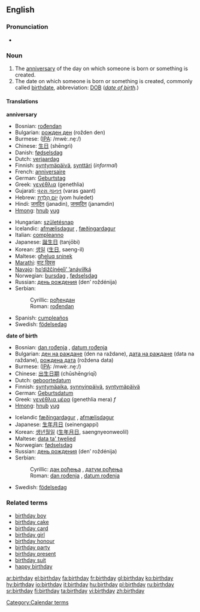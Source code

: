 {{wikipedia}}
==English==

===Pronunciation===
*{{audio|en-us-birthday.ogg|Audio (US)}}

===Noun===
{{en-noun}}

# The [[anniversary]] of the day on which someone is born or something is created.
# The date on which someone is born or something is created, commonly called [[birthdate]], abbreviation: [[DOB]] (''[[date of birth]].'')

====Translations====
'''anniversary'''
{{top}}
*Bosnian: [[rođendan#Bosnian|rođendan]] {{m}}
*Bulgarian: [[рожден ден]] (rožden den)
*Burmese: ([[IPA]]: /mwèː.nḛː/)
*Chinese: [[生日]] (shēngrì)
*Danish: [[fødselsdag]] {{c}}
*Dutch: [[verjaardag]] {{m}}
*Finnish: [[syntymäpäivä]], [[synttäri]] (''informal'')
*French: [[anniversaire]] {{m}}
*German: [[Geburtstag]] {{m}}
*Greek: [[γενέθλια]] (genethlia)
*Gujarati: [[વરસ ગાનત]] (varas gaant)
*Hebrew: [[יום הולדת|יוֹם הֻלֶּדֶת]] (yom huledet) {{m}}
*Hindi: [[जनदिन]] (janadin), [[जनमदिन]] (janamdin)
*[[Hmong]]: [[hnub]] [[yug]]
{{mid}}
*Hungarian: [[születésnap]]
*Icelandic: [[afmælisdagur]] {{m}}, [[fæðingardagur]] {{m}}
*Italian: [[compleanno]] {{m}}
*Japanese: [[誕生日]] (tanjōbi)
*Korean: [[생일]] ([[生日]], saeng-il)
*Maltese: [[għeluq sninek]]
*[[Marathi]]: [[वाट दिवस]]
*[[Navajo]]: [[hoʼdižčínę́ęǰįʼ ʼanáyííłką́]]
*Norwegian: [[bursdag]] {{m}}, [[fødselsdag]] {{m}}
*Russian: [[день рождения]] (den’ roždénija) {{m}}
*Serbian:
*:Cyrillic: [[рођендан#Serbian|рођендан]] {{m}}
*:Roman: [[rođendan#Serbian|rođendan]] {{m}}
*Spanish: [[cumpleaños]] {{m}}
*Swedish: [[födelsedag]] {{c}}
{{bottom}}

'''date of birth'''
{{top}}
*Bosnian: [[dan rođenja#Bosnian|dan rođenja]] {{m}}, [[datum rođenja#Bosnian|datum rođenja]] {{m}}
*Bulgarian: [[ден на раждане]] (den na raždane), [[дата на раждане]] (data na raždane), [[рождена дата]] (roždena data)
*Burmese: ([[IPA]]: /mwèː.nḛː/)
*Chinese: [[出生日期]] (chūshēngrìqī)
*Dutch: [[geboortedatum]] {{m}}
*Finnish: [[syntymäaika]], [[synnyinpäivä]], [[syntymäpäivä]]
*German: [[Geburtsdatum]]
*Greek: [[γενέθλια μέρα]] (genethlia mera) ''f''
*[[Hmong]]: [[hnub]] [[yug]]
{{mid}}
*Icelandic [[fæðingardagur]] {{m}}, [[afmælisdagur]] {{m}}
*Japanese: [[生年月日]] (seinengappi)
*Korean: [[생년월일]] ([[生年月日]], saengnyeonweolil)
*Maltese: [[data ta' twelied]]
*Norwegian: [[fødselsdag]] {{m}}
*Russian: [[день рождения]] (den’ roždénija) {{m}}
*Serbian:
*:Cyrillic: [[дан рођења#Serbian|дан рођења]] {{m}}, [[датум рођења#Serbian|датум рођења]] {{m}}
*:Roman: [[dan rođenja#Serbian|dan rođenja]] {{m}}, [[datum rođenja#Serbian|datum rođenja]] {{m}}
*Swedish: [[födelsedag]] {{c}}
{{bottom}}

===Related terms===
*[[birthday boy]]
*[[birthday cake]]
*[[birthday card]]
*[[birthday girl]]
*[[birthday honour]]
*[[birthday party]]
*[[birthday present]]
*[[birthday suit]]
*[[happy birthday]]

[[Category:Calendar terms]]

[[ar:birthday]]
[[el:birthday]]
[[fa:birthday]]
[[fr:birthday]]
[[gl:birthday]]
[[ko:birthday]]
[[hy:birthday]]
[[io:birthday]]
[[it:birthday]]
[[hu:birthday]]
[[pl:birthday]]
[[ru:birthday]]
[[sr:birthday]]
[[fi:birthday]]
[[ta:birthday]]
[[vi:birthday]]
[[zh:birthday]]